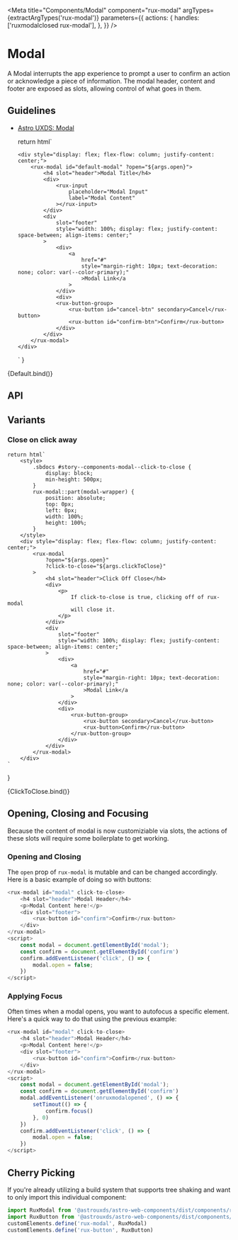 
<Meta
    title="Components/Modal"
    component="rux-modal"
    argTypes={extractArgTypes('rux-modal')}
    parameters={{
        actions: {
            handles: ['ruxmodalclosed rux-modal'],
        },
    }}
/>

# Modal

A Modal interrupts the app experience to prompt a user to confirm an action or acknowledge a piece of information. The modal header, content and footer are exposed as slots, allowing control of what goes in them.

## Guidelines

-   [Astro UXDS: Modal](https://astrouxds.com/ui-components/dialog-box)

    return html`
    <style>
        .sbdocs #story--components-modal--default-story {
        display: block;
        min-height: 500px;
    }
        rux-modal::part(modal-wrapper) {
            position: absolute;
            top: 0px;
            left: 0px;
            width: 100%;
            height: 100%;
        }
    </style>
        <div style="display: flex; flex-flow: column; justify-content: center;">
            <rux-modal id="default-modal" ?open="${args.open}">
                <h4 slot="header">Modal Title</h4>
                <div>
                    <rux-input
                        placeholder="Modal Input"
                        label="Modal Content"
                    ></rux-input>
                </div>
                <div
                    slot="footer"
                    style="width: 100%; display: flex; justify-content: space-between; align-items: center;"
                >
                    <div>
                        <a
                            href="#"
                            style="margin-right: 10px; text-decoration: none; color: var(--color-primary);"
                            >Modal Link</a
                        >
                    </div>
                    <div>
                    <rux-button-group>
                        <rux-button id="cancel-btn" secondary>Cancel</rux-button>
                        <rux-button id="confirm-btn">Confirm</rux-button>
                    </div>
                </div>
            </rux-modal>
        </div>
    `
}

<Canvas>
    <Story
        args={{
            open: true,
        }}
        name="Default"
    >
        {Default.bind()}
    </Story>
</Canvas>

## API

<ArgsTable of="rux-modal" />

## Variants

### Close on click away

    return html`
        <style>
            .sbdocs #story--components-modal--click-to-close {
                display: block;
                min-height: 500px;
            }
            rux-modal::part(modal-wrapper) {
                position: absolute;
                top: 0px;
                left: 0px;
                width: 100%;
                height: 100%;
            }
        </style>
        <div style="display: flex; flex-flow: column; justify-content: center;">
            <rux-modal
                ?open="${args.open}"
                ?click-to-close="${args.clickToClose}"
            >
                <h4 slot="header">Click Off Close</h4>
                <div>
                    <p>
                        If click-to-close is true, clicking off of rux-modal
                        will close it.
                    </p>
                </div>
                <div
                    slot="footer"
                    style="width: 100%; display: flex; justify-content: space-between; align-items: center;"
                >
                    <div>
                        <a
                            href="#"
                            style="margin-right: 10px; text-decoration: none; color: var(--color-primary);"
                            >Modal Link</a
                        >
                    </div>
                    <div>
                        <rux-button-group>
                            <rux-button secondary>Cancel</rux-button>
                            <rux-button>Confirm</rux-button>
                        </rux-button-group>
                    </div>
                </div>
            </rux-modal>
        </div>
    `
}

<Canvas>
    <Story
        args={{
            open: true,
            clickToClose: true,
        }}
        name="Click To Close"
    >
        {ClickToClose.bind()}
    </Story>
</Canvas>

## Opening, Closing and Focusing

Because the content of modal is now customiziable via slots, the actions of these slots will require some boilerplate to get working.

### Opening and Closing

The `open` prop of `rux-modal` is mutable and can be changed accordingly. Here is a basic example of doing so with buttons:

```js
<rux-modal id="modal" click-to-close>
    <h4 slot="header">Modal Header</h4>
    <p>Modal Content here!</p>
    <div slot="footer">
        <rux-button id="confirm">Confirm</rux-button>
    </div>
</rux-modal>
<script>
    const modal = document.getElementById('modal');
    const confirm = document.getElementById('confirm')
    confirm.addEventListener('click', () => {
        modal.open = false;
    })
</script>
```

### Applying Focus

Often times when a modal opens, you want to autofocus a specific element. Here's a quick way to do that
using the previous example:

```js
<rux-modal id="modal" click-to-close>
    <h4 slot="header">Modal Header</h4>
    <p>Modal Content here!</p>
    <div slot="footer">
        <rux-button id="confirm">Confirm</rux-button>
    </div>
</rux-modal>
<script>
    const modal = document.getElementById('modal');
    const confirm = document.getElementById('confirm')
    modal.addEventListener('onruxmodalopened', () => {
        setTimout(() => {
            confirm.focus()
        }, 0)
    })
    confirm.addEventListener('click', () => {
        modal.open = false;
    })
</script>
```

## Cherry Picking

If you're already utilizing a build system that supports tree shaking and want to only import this individual component:

```js
import RuxModal from '@astrouxds/astro-web-components/dist/components/rux-modal.js'
import RuxButton from '@astrouxds/astro-web-components/dist/components/rux-button.js'
customElements.define('rux-modal', RuxModal)
customElements.define('rux-button', RuxButton)
```
